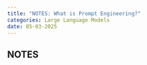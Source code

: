 ```yaml
---
title: "NOTES: What is Prompt Engineering?"
categories: Large Language Models
date: 05-03-2025
---
```


## NOTES